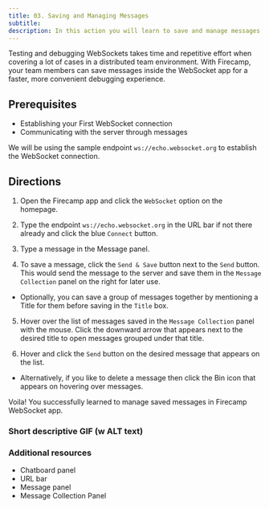 ```yaml
---
title: 03. Saving and Managing Messages
subtitle:
description: In this action you will learn to save and manage messages in the websockets app.
---
```


Testing and debugging WebSockets takes time and repetitive effort when covering a lot of cases in a distributed team environment. With Firecamp, your team members can save messages inside the WebSocket app for a faster, more convenient debugging experience.

## Prerequisites
- Establishing your First WebSocket connection
- Communicating with the server through messages

We will be using the sample endpoint `ws://echo.websocket.org` to establish the WebSocket connection.

## Directions
1. Open the Firecamp app and click the `WebSocket` option on the homepage.

2. Type the endpoint `ws://echo.websocket.org` in the URL bar if not there already and click the blue `Connect` button.

3. Type a message in the Message panel.

4. To save a message, click the `Send & Save` button next to the `Send` button. This would send the message to the server and save them in the `Message Collection` panel on the right for later use.

 - Optionally, you can save a group of messages together by mentioning a Title for them before saving in the `Title` box.

5. Hover over the list of messages saved in the `Message Collection` panel with the mouse. Click the downward arrow that appears next to the desired title to open messages grouped under that title.

6. Hover and click the `Send` button on the desired message that appears on the list.

 - Alternatively, if you like to delete a message then click the Bin icon that appears on hovering over messages.

Voila! You successfully learned to manage saved messages in Firecamp WebSocket app.


### Short descriptive GIF (w ALT text)


### Additional resources
- Chatboard panel
- URL bar
- Message panel
- Message Collection Panel
